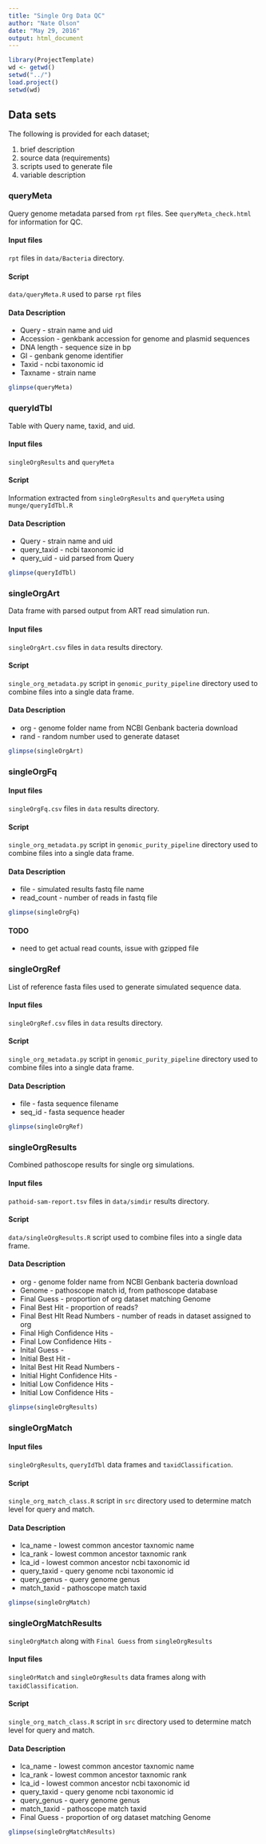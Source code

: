 ```yaml
---
title: "Single Org Data QC"
author: "Nate Olson"
date: "May 29, 2016"
output: html_document
---
```


```r
library(ProjectTemplate)
wd <- getwd()
setwd("../")
load.project()
setwd(wd)
```

## Data sets
The following is provided for each dataset; 

1. brief description  
1. source data (requirements)  
1. scripts used to generate file  
1. variable description  

### queryMeta
Query genome metadata parsed from `rpt` files. See `queryMeta_check.html` for information for QC.

#### Input files
`rpt` files in `data/Bacteria` directory.

#### Script
`data/queryMeta.R` used to parse `rpt` files

#### Data Description
* Query - strain name and uid  
* Accession - genkbank accession for genome and plasmid sequences  
* DNA length - sequence size in bp  
* GI - genbank genome identifier  
* Taxid - ncbi taxonomic id  
* Taxname - strain name

```r
glimpse(queryMeta)
```

### queryIdTbl
Table with Query name, taxid, and uid.

#### Input files
`singleOrgResults` and `queryMeta`

#### Script
Information extracted from `singleOrgResults` and `queryMeta` using `munge/queryIdTbl.R`  

#### Data Description
* Query - strain name and uid 
* query_taxid - ncbi taxonomic id
* query_uid - uid parsed from Query

```r
glimpse(queryIdTbl)
```


### singleOrgArt
Data frame with parsed output from ART read simulation run.

#### Input files
`singleOrgArt.csv` files in `data` results directory. 

#### Script
`single_org_metadata.py` script in `genomic_purity_pipeline` directory used to combine files into a single data frame. 

#### Data Description 
* org - genome folder name from NCBI Genbank bacteria download 
* rand - random number used to generate dataset

```r
glimpse(singleOrgArt)
```

### singleOrgFq
#### Input files
`singleOrgFq.csv` files in `data` results directory. 

#### Script
`single_org_metadata.py` script in `genomic_purity_pipeline` directory used to combine files into a single data frame. 

#### Data Description 
* file - simulated results fastq file name  
* read_count - number of reads in fastq file  

```r
glimpse(singleOrgFq)
```


#### TODO
* need to get actual read counts, issue with gzipped file

### singleOrgRef
List of reference fasta files used to generate simulated sequence data.

#### Input files
`singleOrgRef.csv` files in `data` results directory. 

#### Script
`single_org_metadata.py` script in `genomic_purity_pipeline` directory used to combine files into a single data frame. 

#### Data Description
* file - fasta sequence filename
* seq_id - fasta sequence header

```r
glimpse(singleOrgRef)
```

### singleOrgResults
Combined pathoscope results for single org simulations.  

#### Input files
`pathoid-sam-report.tsv` files in `data/simdir` results directory. 

#### Script
`data/singleOrgResults.R` script used to combine files into a single data frame. 

#### Data Description  
* org - genome folder name from NCBI Genbank bacteria download
* Genome - pathoscope match id, from pathoscope database
* Final Guess - proportion of org dataset matching Genome  
* Final Best Hit - proportion of reads? 
* Final Best HIt Read Numbers - number of reads in dataset assigned to org
* Final High Confidence Hits -   
* Final Low Confidence Hits -  
* Inital Guess - 
* Initial Best Hit -  
* Inital Best Hit Read Numbers -  
* Initial Hight Confidence Hits -  
* Initial Low Confidence Hits -  
* Initial Low Confidence Hits -  


```r
glimpse(singleOrgResults)
```

### singleOrgMatch
#### Input files
`singleOrgResults`, `queryIdTbl` data frames and `taxidClassification`. 

#### Script
`single_org_match_class.R` script in `src` directory used to determine match level for query and match. 

#### Data Description 
* lca_name - lowest common ancestor taxnomic name
* lca_rank - lowest common ancestor taxnomic rank 
* lca_id - lowest common ancestor ncbi taxonomic id
* query_taxid - query genome ncbi taxonomic id
* query_genus - query genome genus
* match_taxid - pathoscope match taxid

```r
glimpse(singleOrgMatch)
```


### singleOrgMatchResults
`singleOrgMatch` along with `Final Guess` from `singleOrgResults`

#### Input files
`singleOrMatch` and `singleOrgResults` data frames along with `taxidClassification`. 

#### Script
`single_org_match_class.R` script in `src` directory used to determine match level for query and match. 

#### Data Description 
* lca_name - lowest common ancestor taxnomic name
* lca_rank - lowest common ancestor taxnomic rank 
* lca_id - lowest common ancestor ncbi taxonomic id
* query_taxid - query genome ncbi taxonomic id
* query_genus - query genome genus
* match_taxid - pathoscope match taxid  
* Final Guess - proportion of org dataset matching Genome  

```r
glimpse(singleOrgMatchResults)
```



